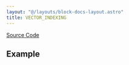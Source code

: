 ```yaml
---
layout: "@/layouts/block-docs-layout.astro"
title: VECTOR_INDEXING
---
```



<PythonDocsDisplay docstring={docstring} />

[Source Code](https://github.com/flojoy-ai/blocks/blob/main/blocks/TRANSFORMERS/VECTOR_MANIPULATION/VECTOR_INDEXING/VECTOR_INDEXING.py)

## Example
